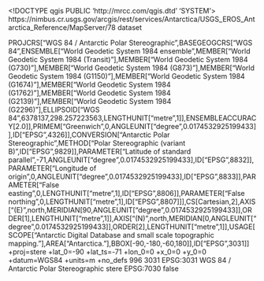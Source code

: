 <!DOCTYPE qgis PUBLIC 'http://mrcc.com/qgis.dtd' 'SYSTEM'>
<qgis version="3.44.1-Solothurn">
  <identifier>https://nimbus.cr.usgs.gov/arcgis/rest/services/Antarctica/USGS_EROS_Antarctica_Reference/MapServer/78</identifier>
  <parentidentifier></parentidentifier>
  <language></language>
  <type>dataset</type>
  <title>Named_Geographic_Features</title>
  <abstract></abstract>
  <contact>
    <name></name>
    <organization></organization>
    <position></position>
    <voice></voice>
    <fax></fax>
    <email></email>
    <role></role>
  </contact>
  <links>
    <link description="" url="https://nimbus.cr.usgs.gov/arcgis/rest/services/Antarctica/USGS_EROS_Antarctica_Reference/MapServer/78" type="WWW:LINK" size="" name="Source" mimeType="" format=""/>
  </links>
  <dates/>
  <fees></fees>
  <encoding></encoding>
  <crs>
    <spatialrefsys nativeFormat="Wkt">
      <wkt>PROJCRS["WGS 84 / Antarctic Polar Stereographic",BASEGEOGCRS["WGS 84",ENSEMBLE["World Geodetic System 1984 ensemble",MEMBER["World Geodetic System 1984 (Transit)"],MEMBER["World Geodetic System 1984 (G730)"],MEMBER["World Geodetic System 1984 (G873)"],MEMBER["World Geodetic System 1984 (G1150)"],MEMBER["World Geodetic System 1984 (G1674)"],MEMBER["World Geodetic System 1984 (G1762)"],MEMBER["World Geodetic System 1984 (G2139)"],MEMBER["World Geodetic System 1984 (G2296)"],ELLIPSOID["WGS 84",6378137,298.257223563,LENGTHUNIT["metre",1]],ENSEMBLEACCURACY[2.0]],PRIMEM["Greenwich",0,ANGLEUNIT["degree",0.0174532925199433]],ID["EPSG",4326]],CONVERSION["Antarctic Polar Stereographic",METHOD["Polar Stereographic (variant B)",ID["EPSG",9829]],PARAMETER["Latitude of standard parallel",-71,ANGLEUNIT["degree",0.0174532925199433],ID["EPSG",8832]],PARAMETER["Longitude of origin",0,ANGLEUNIT["degree",0.0174532925199433],ID["EPSG",8833]],PARAMETER["False easting",0,LENGTHUNIT["metre",1],ID["EPSG",8806]],PARAMETER["False northing",0,LENGTHUNIT["metre",1],ID["EPSG",8807]]],CS[Cartesian,2],AXIS["(E)",north,MERIDIAN[90,ANGLEUNIT["degree",0.0174532925199433]],ORDER[1],LENGTHUNIT["metre",1]],AXIS["(N)",north,MERIDIAN[0,ANGLEUNIT["degree",0.0174532925199433]],ORDER[2],LENGTHUNIT["metre",1]],USAGE[SCOPE["Antarctic Digital Database and small scale topographic mapping."],AREA["Antarctica."],BBOX[-90,-180,-60,180]],ID["EPSG",3031]]</wkt>
      <proj4>+proj=stere +lat_0=-90 +lat_ts=-71 +lon_0=0 +x_0=0 +y_0=0 +datum=WGS84 +units=m +no_defs</proj4>
      <srsid>996</srsid>
      <srid>3031</srid>
      <authid>EPSG:3031</authid>
      <description>WGS 84 / Antarctic Polar Stereographic</description>
      <projectionacronym>stere</projectionacronym>
      <ellipsoidacronym>EPSG:7030</ellipsoidacronym>
      <geographicflag>false</geographicflag>
    </spatialrefsys>
  </crs>
  <extent>
    <spatial dimensions="2" minz="0" crs="EPSG:3031" maxx="12367396.21849999949336052" maxz="0" maxy="12367396.21829999983310699" miny="-12367396.21849999949336052" minx="-12367396.21849999949336052"/>
    <temporal>
      <period>
        <start></start>
        <end></end>
      </period>
    </temporal>
  </extent>
</qgis>
